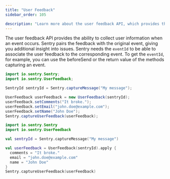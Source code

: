 ```yaml
---
title: "User Feedback"
sidebar_order: 105

description: "Learn more about the user feedback API, which provides the ability to collect user information when an event occurs. Sentry pairs the feedback with the original event, giving you additional insight into issues."
---
```


The user feedback API provides the ability to collect user information when an event occurs. Sentry pairs the feedback with the original event, giving you additional insight into issues.
Sentry needs the `eventId` to be able to associate the user feedback to the corresponding event. To get the `eventId`, for example, you can use the <PlatformLink to="/configuration/options/#before-send">beforeSend</PlatformLink> or the return value of the methods capturing an event.

```java
import io.sentry.Sentry;
import io.sentry.UserFeedback;

SentryId sentryId = Sentry.captureMessage("My message");

UserFeedback userFeedback = new UserFeedback(sentryId);
userFeedback.setComments("It broke.");
userFeedback.setEmail("john.doe@example.com");
userFeedback.setName("John Doe");
Sentry.captureUserFeedback(userFeedback);
```

```kotlin
import io.sentry.Sentry
import io.sentry.UserFeedback

val sentryId = Sentry.captureMessage("My message")

val userFeedback = UserFeedback(sentryId).apply {
  comments = "It broke."
  email = "john.doe@example.com"
  name = "John Doe"
}
Sentry.captureUserFeedback(userFeedback)
```
